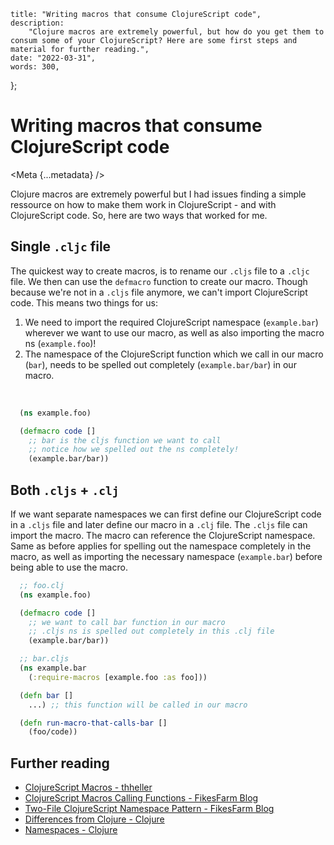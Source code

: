 
    title: "Writing macros that consume ClojureScript code",
    description:
        "Clojure macros are extremely powerful, but how do you get them to consum some of your ClojureScript? Here are some first steps and material for further reading.",
    date: "2022-03-31",
    words: 300,
};

# Writing macros that consume ClojureScript code

<Meta {...metadata} />

Clojure macros are extremely powerful but I had issues finding a simple ressource on how to make them work in ClojureScript - and with ClojureScript code. So, here are two ways that worked for me.

## Single `.cljc` file

The quickest way to create macros, is to rename our `.cljs` file to a `.cljc` file. We then can use the `defmacro` function to create our macro. Though because we're not in a `.cljs` file anymore, we can't import ClojureScript code. This means two things for us:

1. We need to import the required ClojureScript namespace (`example.bar`) wherever we want to use our macro, as well as also importing the macro ns (`example.foo`)!
2. The namespace of the ClojureScript function which we call in our macro (`bar`), needs to be spelled out completely (`example.bar/bar`) in our macro.

<br />

```clojure
  (ns example.foo)

  (defmacro code []
    ;; bar is the cljs function we want to call
    ;; notice how we spelled out the ns completely!
    (example.bar/bar))
```

## Both `.cljs` + `.clj`

If we want separate namespaces we can first define our ClojureScript code in a `.cljs` file and later define our macro in a `.clj` file. The `.cljs` file can import the macro. The macro can reference the ClojureScript namespace. Same as before applies for spelling out the namespace completely in the macro, as well as importing the necessary namespace (`example.bar`) before being able to use the macro.

```clojure
  ;; foo.clj
  (ns example.foo)

  (defmacro code []
    ;; we want to call bar function in our macro
    ;; .cljs ns is spelled out completely in this .clj file
    (example.bar/bar))

  ;; bar.cljs
  (ns example.bar
    (:require-macros [example.foo :as foo]))

  (defn bar []
    ...) ;; this function will be called in our macro

  (defn run-macro-that-calls-bar []
    (foo/code))
```

## Further reading

-   [ClojureScript Macros - thheller](https://code.thheller.com/blog/shadow-cljs/2019/10/12/clojurescript-macros.html)
-   [ClojureScript Macros Calling Functions - FikesFarm Blog](https://blog.fikesfarm.com/posts/2016-01-05-clojurescript-macros-calling-functions.html)
-   [Two-File ClojureScript Namespace Pattern - FikesFarm Blog](https://blog.fikesfarm.com/posts/2018-08-12-two-file-clojurescript-namespace-pattern.html)
-   [Differences from Clojure - Clojure](https://clojurescript.org/about/differences#_macros)
-   [Namespaces - Clojure](https://clojurescript.org/guides/ns-forms)
